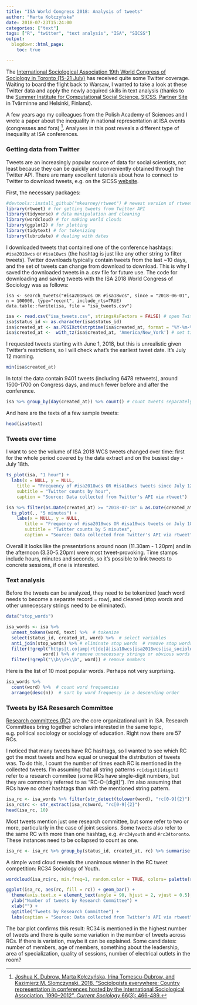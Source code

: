```yaml
---
title: "ISA World Congress 2018: Analysis of tweets"
author: "Marta Kołczyńska"
date: 2018-07-23T15:24:00
categories: ["text"]
tags: ["R", "twitter", "text analysis", "ISA", "SICSS"]
output: 
  blogdown::html_page:
    toc: true

---
```


The [International Sociological Association 19th World Congress of Sociology in Toronto (15-21 July)](https://www.isa-sociology.org/en/conferences/world-congress/toronto-2018/) has received quite some Twitter coverage. Waiting to board the flight back to Warsaw, I wanted to take a look at these Twitter data and apply the newly acquired skills in text analysis (thanks to the [Summer Institute for Computational Social Science, SICSS, Partner Site](https://compsocialscience.github.io/summer-institute/2018/helsinki/) in Tvärminne and Helsinki, Finland).

A few years ago my colleagues from the Polish Academy of Sciences and I wrote a paper about the inequality in national representation at ISA events (congresses and fora) [^1]. Analyses in this post reveals a different type of inequality at ISA conferences.

### Getting data from Twitter

Tweets are an increasingly popular source of data for social scientists, not least because they can be quickly and conveniently obtained through the Twitter API. There are many excellent tutorials about how to connect to Twitter to download tweets, e.g. on the SICSS [website](https://compsocialscience.github.io/summer-institute/2018/materials/day2-digital-trace-data/apis/rmarkdown/SICSS_APIs_markdown.html).

First, the necessary packages:

```r
#devtools::install_github("mkearney/rtweet") # newest version of rtweet from GitHub
library(rtweet) # for getting tweets from Twitter API
library(tidyverse) # data manipulation and cleaning
library(wordcloud) # for making world clouds
library(ggplot2) # for plotting
library(tidytext) # for tokenizing
library(lubridate) # dealing with dates

```

I downloaded tweets that contained one of the conference hashtags: `#isa2018wcs` or `#isa18wcs` (the hashtag is just like any other string to filter tweets). Twitter downloads typically contain tweets from the last ~10 days, and the set of tweets can change from download to download. This is why I saved the downloaded tweets in a .csv file for future use. The code for downloading and saving tweets with the ISA 2018 World Congress of Sociology was as follows:

`isa <- search_tweets("#isa2018wcs OR #isa18wcs", since = "2018-06-01", n = 100000, type="recent", include_rts=TRUE)`  
`data.table::fwrite(isa, file = "isa_tweets.csv")`

```r
isa <- read.csv("isa_tweets.csv", stringsAsFactors = FALSE) # open Twitter extract
isa$status_id <- as.character(isa$status_id)
isa$created_at <- as.POSIXct(strptime(isa$created_at, format = "%Y-%m-%dT%H:%M:%S")) # convert string to date and time
isa$created_at <-  with_tz(isa$created_at, 'America/New_York') # set time zone
```
I requested tweets starting with June 1, 2018, but this is unrealistic given Twitter's restrictions, so I will check what's the earliest tweet date. It's July 12 morning.

```r
min(isa$created_at)
```

In total the data contain 9401 tweets (including 6478 retweets), around 1500-1700 on Congress days, and much fewer before and after the conference.

```r
isa %>% group_by(day(created_at)) %>% count() # count tweets separately for each day

```

And here are the texts of a few sample tweets:

```r
head(isa$text)
```

### Tweets over time

I want to see the volume of ISA 2018 WCS tweets changed over time: first for the whole period covered by the data extract and on the busiest day - July 18th.

```r
ts_plot(isa, "1 hour") +
  labs(x = NULL, y = NULL,
    title = "Frequency of #isa2018wcs OR #isa18wcs tweets since July 12, 2018",
    subtitle = "Twitter counts by hour",
    caption = "Source: Data collected from Twitter's API via rtweet")

isa %>% filter(as.Date(created_at) >= "2018-07-18" & as.Date(created_at) < "2018-07-19") %>%
  ts_plot(., "5 minutes") + 
    labs(x = NULL, y = NULL,
       title = "Frequency of #isa2018wcs OR #isa18wcs tweets on July 18, 2018",
       subtitle = "Twitter counts by 5 minutes",
       caption = "Source: Data collected from Twitter's API via rtweet")
```

Overall it looks like the presentations around noon (11.30am - 1.20pm) and in the afternoon (3.30-5.20pm) were most tweet-provoking. Time stamps include hours, minutes and seconds, so it's possible to link tweets to concrete sessions, if one is interested.

### Text analysis

Before the tweets can be analyzed, they need to be tokenized (each word needs to become a separate record = row), and cleaned (stop words and other unnecessary strings need to be eliminated).

```r
data("stop_words")

isa_words <- isa %>%
  unnest_tokens(word, text) %>%  # tokenize
  select(status_id, created_at, word) %>%  # select variables
  anti_join(stop_words) %>% # eliminate stop words  # remove stop words
  filter(!grepl("https|t.co|amp|rt|de|â|isa18wcs|isa2018wcs|isa_sociology|sociology|isa|session|toronto|canada|congress|conference", 
              word)) %>% # remove unnecessary strings or obvious words
  filter(!grepl("\\b\\d+\\b", word)) # remove numbers
```

Here is the list of 10 most popular words. Perhaps not very surprising.

```r
isa_words %>%
  count(word) %>%  # count word frequencies
  arrange(desc(n))  # sort by word frequency in a descending order
```

### Tweets by ISA Resesarch Committee

[Research committees (RC)](https://www.isa-sociology.org/en/research-networks/research-committees/) are the core organizational unit in ISA. Research Committees bring together scholars interested in the same topic, e.g. political sociology or sociology of education. Right now there are 57 RCs.

I noticed that many tweets have RC hashtags, so I wanted to see which RC got the most tweets and how equal or unequal the distribution of tweets was. To do this, I count the number of times each RC is mentioned in the collected tweets. I'm assuming that all string patterns `rc[digit][digit]` refer to a research commitee (some RCs have single-digit numbers, but they are commonly referred to as "RC-O-[digit]"). I'm also assuming that RCs have no other hashtags than with the mentioned string pattern.

```r

isa_rc <- isa_words %>% filter(str_detect(tolower(word), "rc[0-9]{2}"))
isa_rc$rc <- str_extract(isa_rc$word, "rc[0-9]{2}")
head(isa_rc, 10)
```

Most tweets mention just one research committee, but some refer to two or more, particularly in the case of joint sessions. Some tweets also refer to the same RC with more than one hashtag, e.g. `#rc34youth` and `#rc34toronto`. These instances need to be collapsed to count as one.

```r
isa_rc <- isa_rc %>% group_by(status_id, created_at, rc) %>% summarise(count = n())
```

A simple word cloud reveals the unanimous winner in the RC tweet competition: RC34 Sociology of Youth.

```r
wordcloud(isa_rc$rc, min.freq=1, random.color = TRUE, colors= palette(rainbow(20)))
```

```r
ggplot(isa_rc, aes(rc, fill = rc)) + geom_bar() +
  theme(axis.text.x = element_text(angle = 90, hjust = 2, vjust = 0.5), legend.position="none") + 
  ylab("Number of tweets by Research Committee") + 
  xlab("") + 
  ggtitle("Tweets by Research Committee") +
  labs(caption = "Source: Data collected from Twitter's API via rtweet")

```

The bar plot confirms this result: RC34 is mentioned in the highest number of tweets and there is quite some variation in the number of tweets across RCs. If there is variation, maybe it can be explained. Some candidates: number of members, age of members, something about the leadership, area of specialization, quality of sessions, number of electrical outlets in the room?

[^1]: [Joshua K. Dubrow, Marta Kołczyńska, Irina Tomescu-Dubrow, and Kazimierz M. Slomczynski. 2018. "Sociologists everywhere: Country representation in conferences hosted by the International Sociological Association, 1990–2012". *Current Sociology* 66(3): 466-489.](https://www.academia.edu/14504525/Sociologists_everywhere_Country_representation_in_conferences_hosted_by_the_International_Sociological_Association_1990_2012)
